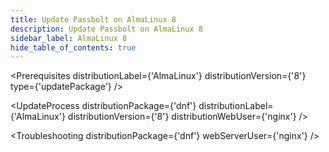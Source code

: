 ```yaml
---
title: Update Passbolt on AlmaLinux 8
description: Update Passbolt on AlmaLinux 8
sidebar_label: AlmaLinux 8
hide_table_of_contents: true
---
```



<Prerequisites
  distributionLabel={'AlmaLinux'}
  distributionVersion={'8'}
  type={'updatePackage'}
/>

<UpdateProcess 
  distributionPackage={'dnf'}
  distributionLabel={'AlmaLinux'}
  distributionVersion={'8'} 
  distributionWebUser={'nginx'}
/>

<Troubleshooting distributionPackage={'dnf'} webServerUser={'nginx'} />

<InCaseOfIssues />